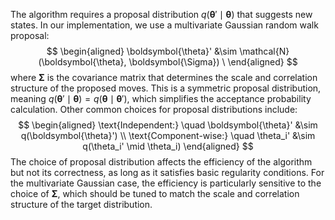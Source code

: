 The algorithm requires a proposal distribution $q(\boldsymbol{\theta}' \mid \boldsymbol{\theta})$ that suggests new states. In our implementation, we use a multivariate Gaussian random walk proposal:
$$
\begin{aligned}
\boldsymbol{\theta}' &\sim \mathcal{N}(\boldsymbol{\theta}, \boldsymbol{\Sigma}) \
\end{aligned}
$$
where $\boldsymbol{\Sigma}$ is the covariance matrix that determines the scale and correlation structure of the proposed moves. This is a symmetric proposal distribution, meaning $q(\boldsymbol{\theta}' \mid \boldsymbol{\theta}) = q(\boldsymbol{\theta} \mid \boldsymbol{\theta}')$, which simplifies the acceptance probability calculation.
Other common choices for proposal distributions include:
$$
\begin{aligned}
\text{Independent:} \quad \boldsymbol{\theta}' &\sim q(\boldsymbol{\theta}') \\
\text{Component-wise:} \quad \theta_i' &\sim q(\theta_i' \mid \theta_i)
\end{aligned}
$$
The choice of proposal distribution affects the efficiency of the algorithm but not its correctness, as long as it satisfies basic regularity conditions. For the multivariate Gaussian case, the efficiency is particularly sensitive to the choice of $\boldsymbol{\Sigma}$, which should be tuned to match the scale and correlation structure of the target distribution.